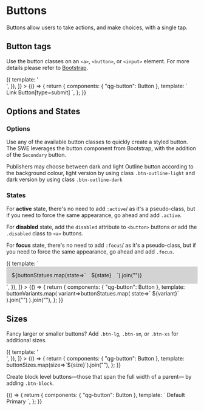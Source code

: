 


<Meta title="Components/UI/ButtonVue" component={Button} />

# Buttons

Buttons allow users to take actions, and make choices, with a single tap.

## Button tags

Use the button classes on an `<a>`, `<button>`, or `<input>` element.
For more details please refer to [Bootstrap](https://getbootstrap.com/docs/3.4/css/#buttons-tags).

<Canvas withSource="open">
  <Story name="Tags"
    decorators={[
      () => ({
        template: '<div style="display:flex; gap:1em; align-items:center"><story /></div>',
      }),
    ]}
  >
    {() => {
      return {
        components: { "qg-button": Button },
        template: `
          <qg-button is="a" href="#" role="button">Link</qg-button>
          <qg-button type="submit">Button[type=submit]</qg-button>
          <qg-button is="input" type="button" value="Input[type=button]" />
          <qg-button is="input" type="button" value="Input[type=submit]" />
        `,
      };
    }}
  </Story>
</Canvas>

## Options and States

### Options

Use any of the available button classes to quickly create a styled button.
The SWE leverages the button component from Bootstrap, with the addition of the `Secondary` button.

Publishers may choose between dark and light Outline button according to the background colour, light version by using class `.btn-outline-light` and dark version by using class `.btn-outline-dark`

### States

For **active** state, there's no need to add `:active`/ as it's a pseudo-class, but if you need to force the same appearance, go ahead and add `.active`.

For **disabled** state, add the `disabled` attribute to `<button>` buttons or add the `.disabled` class to `<a>` buttons.

For **focus** state, there's no need to add `:focus`/ as it's a pseudo-class, but if you need to force the same appearance, go ahead and add `.focus`.

<Canvas withSource="open">
  <Story name="States"
    decorators={[
      () => ({
        template: `
          <div style="display:grid; grid-template-columns: repeat(4, max-content); justify-items: start; gap: 1em; background-color: lightgrey; padding:1em">
            ${buttonStatues.map(state=>`<div>${state}</div>`).join("")}
            <story />
          </div>`,
      }),
    ]}
  >
    {() => {
      return {
        components: { "qg-button": Button },
        template: buttonVariants.map(
          variant=>buttonStatues.map(
            state=>`
              <qg-button 
                variant="${variant}" 
                ${state==="disabled" ? "disabled" : "" }
                ${state==="focus" ? "isFocus" : "" }
                ${state==="active" ? "isActive" : "" }
              >${variant}</qg-button>`
          ).join("")
        ).join(""),
      };
    }}
  </Story>
</Canvas>

## Sizes

Fancy larger or smaller buttons? Add `.btn-lg`, `.btn-sm`, or `.btn-xs` for additional sizes.

<Canvas withSource="open">
  <Story name="Sizes"
    decorators={[
      () => ({
        template: '<div style="display:flex; gap:1em; align-items:center"><story /></div>',
      }),
    ]}
  >
    {() => {
      return {
        components: { "qg-button": Button },
        template: buttonSizes.map(size=>`<qg-button size="${size}">${size}</qg-button>`).join(""),
      };
    }}
  </Story>
</Canvas>

Create block level buttons—those that span the full width of a parent— by adding `.btn-block`.

<Canvas withSource="open">
  <Story name="BlockSizes">
    {() => {
      return {
        components: { "qg-button": Button },
        template: `
          <qg-button type="button" isBlock>Default</qg-button>
          <qg-button type="button" variant="primary" isBlock>Primary</qg-button>
        `,
      };
    }}
  </Story>
</Canvas>